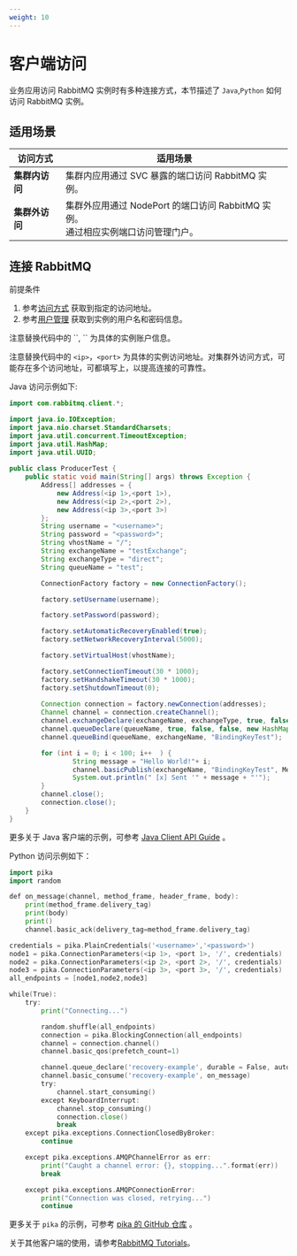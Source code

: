 ```yaml
---
weight: 10
---
```


# 客户端访问

业务应用访问 RabbitMQ 实例时有多种连接方式，本节描述了 `Java`,`Python` 如何访问 RabbitMQ 实例。

## 适用场景

| 访问方式   | 适用场景                                                                             |
| ---------- | ------------------------------------------------------------------------------------ |
| **集群内访问** | 集群内应用通过 SVC 暴露的端口访问 RabbitMQ 实例。                                    |
| **集群外访问** | 集群外应用通过 NodePort 的端口访问 RabbitMQ 实例。<br/>通过相应实例端口访问管理门户。|

## 连接 RabbitMQ

前提条件

1. 参考[访问方式](/appservice/rabbitmq/functions/40-accessmethod) 获取到指定的访问地址。
2. 参考[用户管理](/appservice/rabbitmq/functions/20-user) 获取到实例的用户名和密码信息。

<Directive type="tip" title="提示">
注意替换代码中的 `<username>`, `<password>` 为具体的实例账户信息。

注意替换代码中的 `<ip>`，`<port>` 为具体的实例访问地址。对集群外访问方式，可能存在多个访问地址，可都填写上，以提高连接的可靠性。
</Directive>

<Tabs>

<Tab label="Java 客户端示例">

Java 访问示例如下:

```java
import com.rabbitmq.client.*;

import java.io.IOException;
import java.nio.charset.StandardCharsets;
import java.util.concurrent.TimeoutException;
import java.util.HashMap;
import java.util.UUID;
    
public class ProducerTest {
    public static void main(String[] args) throws Exception {
        Address[] addresses = {
            new Address(<ip 1>,<port 1>),
            new Address(<ip 2>,<port 2>),
            new Address(<ip 3>,<port 3>)
        };
        String username = "<username>";
        String password = "<password>";
        String vhostName = "/";
        String exchangeName = "testExchange";
        String exchangeType = "direct";
        String queueName = "test";

        ConnectionFactory factory = new ConnectionFactory();

        factory.setUsername(username);

        factory.setPassword(password);

        factory.setAutomaticRecoveryEnabled(true);
        factory.setNetworkRecoveryInterval(5000);

        factory.setVirtualHost(vhostName);

        factory.setConnectionTimeout(30 * 1000);
        factory.setHandshakeTimeout(30 * 1000);
        factory.setShutdownTimeout(0);
        
        Connection connection = factory.newConnection(addresses);
        Channel channel = connection.createChannel();
        channel.exchangeDeclare(exchangeName, exchangeType, true, false, false, null);
        channel.queueDeclare(queueName, true, false, false, new HashMap<String, Object>());
        channel.queueBind(queueName, exchangeName, "BindingKeyTest");

        for (int i = 0; i < 100; i++  ) {
                String message = "Hello World!"+ i;
                channel.basicPublish(exchangeName, "BindingKeyTest", MessageProperties.PERSISTENT_TEXT_PLAIN, message.getBytes());
                System.out.println(" [x] Sent '" + message + "'");
        }
        channel.close();
        connection.close();
    }
}
```

更多关于 Java 客户端的示例，可参考 [Java Client API Guide](https://www.rabbitmq.com/client-libraries/java-api-guide) 。

</Tab>

<Tab label="Python 客户端示例">

Python 访问示例如下：

```go
import pika
import random

def on_message(channel, method_frame, header_frame, body):
    print(method_frame.delivery_tag)
    print(body)
    print()
    channel.basic_ack(delivery_tag=method_frame.delivery_tag)

credentials = pika.PlainCredentials('<username>','<password>')
node1 = pika.ConnectionParameters(<ip 1>, <port 1>, '/', credentials)
node2 = pika.ConnectionParameters(<ip 2>, <port 2>, '/', credentials)
node3 = pika.ConnectionParameters(<ip 3>, <port 3>, '/', credentials)
all_endpoints = [node1,node2,node3]

while(True):
    try:
        print("Connecting...")

        random.shuffle(all_endpoints)
        connection = pika.BlockingConnection(all_endpoints)
        channel = connection.channel()
        channel.basic_qos(prefetch_count=1)

        channel.queue_declare('recovery-example', durable = False, auto_delete = True)
        channel.basic_consume('recovery-example', on_message)
        try:
            channel.start_consuming()
        except KeyboardInterrupt:
            channel.stop_consuming()
            connection.close()
            break
    except pika.exceptions.ConnectionClosedByBroker:
        continue

    except pika.exceptions.AMQPChannelError as err:
        print("Caught a channel error: {}, stopping...".format(err))
        break

    except pika.exceptions.AMQPConnectionError:
        print("Connection was closed, retrying...")
        continue
```

更多关于 `pika` 的示例，可参考 [pika 的 GitHub 仓库](https://github.com/pika/pika/tree/main/examples) 。

</Tab>
</Tabs>

关于其他客户端的使用，请参考[RabbitMQ Tutorials](https://www.rabbitmq.com/tutorials)。
